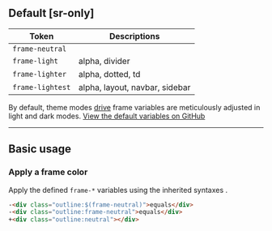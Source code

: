 ## Default [sr-only]
| Token                                                   | Descriptions                                                              |
|---------------------------------------------------------|---------------------------------------------------------------------------|
| <Bg className="outline:neutral" />`frame-neutral`       |                                                                           |
| <Bg className="outline:light" />`frame-light`           | alpha, divider                                                                   |
| <Bg className="outline:lighter" />`frame-lighter`       | alpha, dotted, td                                                                |
| <Bg className="outline:lightest" />`frame-lightest`     | alpha, layout, navbar, sidebar                                                   |

By default, theme modes [drive](/guide/configuration#default-mode) frame variables are meticulously adjusted in light and dark modes.
<Overview />
[View the default variables on GitHub](https://github.com/master-co/css/blob/rc/packages/core/src/config/variables.ts)

---

## Basic usage
### Apply a frame color
Apply the defined `frame-*` variables using the inherited syntaxes <Heirs />.
```html
-<div class="outline:$(frame-neutral)">equals</div>
-<div class="outline:frame-neutral">equals</div>
+<div class="outline:neutral"></div>
```